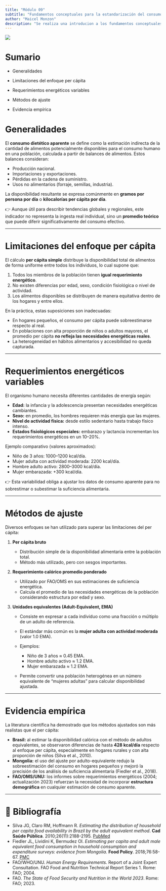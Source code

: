 ```yaml
---
title: "Módulo 09"
subtitle: "Fundamentos conceptuales para la estandarización del consumo dietético poblacional"
author: "Maicel Monzon"
description: "Se realiza una introducion a los fundamentos conceptuales para la estandarización del consumo dietético poblacional"
---
```


![](/static/images/modulo09.png){fig-align="center"}

# Sumario

- Generalidades

- Limitaciones del enfoque per cápita

- Requerimientos energéticos variables

- Métodos de ajuste

- Evidencia empírica



# Generalidades

El **consumo dietético aparente** se define como la estimación indirecta de la cantidad de alimentos potencialmente disponibles para el consumo humano en una población, calculada a partir de balances de alimentos. Estos balances consideran:

* Producción nacional.
* Importaciones y exportaciones.
* Pérdidas en la cadena de suministro.
* Usos no alimentarios (forraje, semillas, industria).

La disponibilidad resultante se expresa comúnmente en **gramos por persona por día** o **kilocalorías per cápita por día**.

👉 Aunque útil para describir tendencias globales y regionales, este indicador no representa la ingesta real individual, sino un **promedio teórico** que puede diferir significativamente del consumo efectivo.

---

# Limitaciones del enfoque per cápita

El cálculo **per cápita simple** distribuye la disponibilidad total de alimentos de forma uniforme entre todos los individuos, lo cual supone que:

1. Todos los miembros de la población tienen **igual requerimiento energético**.
2. No existen diferencias por edad, sexo, condición fisiológica o nivel de actividad.
3. Los alimentos disponibles se distribuyen de manera equitativa dentro de los hogares y entre ellos.

En la práctica, estas suposiciones son inadecuadas:

* En hogares pequeños, el consumo per cápita puede sobreestimarse respecto al real.
* En poblaciones con alta proporción de niños o adultos mayores, el promedio per cápita **no refleja las necesidades energéticas reales**.
* La heterogeneidad en hábitos alimentarios y accesibilidad no queda capturada.

---

# Requerimientos energéticos variables

El organismo humano necesita diferentes cantidades de energía según:

* **Edad:** la infancia y la adolescencia presentan necesidades energéticas cambiantes.
* **Sexo:** en promedio, los hombres requieren más energía que las mujeres.
* **Nivel de actividad física:** desde estilo sedentario hasta trabajo físico intenso.
* **Estados fisiológicos especiales:** embarazo y lactancia incrementan los requerimientos energéticos en un 10–20%.

Ejemplo comparativo (valores aproximados):

* Niño de 3 años: 1000–1200 kcal/día.
* Mujer adulta con actividad moderada: 2200 kcal/día.
* Hombre adulto activo: 2800–3000 kcal/día.
* Mujer embarazada: +300 kcal/día.

👉 Esta variabilidad obliga a ajustar los datos de consumo aparente para no sobrestimar o subestimar la suficiencia alimentaria.

---

# Métodos de ajuste

Diversos enfoques se han utilizado para superar las limitaciones del per cápita:

1. **Per cápita bruto**

   * Distribución simple de la disponibilidad alimentaria entre la población total.
   * Método más utilizado, pero con sesgos importantes.

2. **Requerimiento calórico promedio ponderado**

   * Utilizado por FAO/OMS en sus estimaciones de suficiencia energética.
   * Calcula el promedio de las necesidades energéticas de la población considerando estructura por edad y sexo.

3. **Unidades equivalentes (Adult-Equivalent, EMA)**

   * Consiste en expresar a cada individuo como una fracción o múltiplo de un adulto de referencia.
   * El estándar más común es la **mujer adulta con actividad moderada** (valor 1.0 EMA).
   * Ejemplos:

     * Niño de 3 años ≈ 0.45 EMA.
     * Hombre adulto activo ≈ 1.2 EMA.
     * Mujer embarazada ≈ 1.2 EMA.
   * Permite convertir una población heterogénea en un número equivalente de “mujeres adultas” para calcular disponibilidad ajustada.

---

# Evidencia empírica

La literatura científica ha demostrado que los métodos ajustados son más realistas que el per cápita:

* **Brasil:** al estimar la disponibilidad calórica con el método de adultos equivalentes, se observaron diferencias de hasta **428 kcal/día** respecto al enfoque per cápita, especialmente en hogares rurales y con alta proporción de niños (Silva et al., 2010).
* **Mongolia:** el uso del ajuste por adulto-equivalente redujo la sobreestimación del consumo en hogares pequeños y mejoró la precisión de los análisis de suficiencia alimentaria (Fiedler et al., 2018).
* **FAO/OMS/UNU:** los informes sobre requerimientos energéticos (2004; actualización 2023) refuerzan la necesidad de incorporar **estructura demográfica** en cualquier estimación de consumo aparente.

---

# 🔹 Bibliografía

* Silva JG, Claro RM, Hoffmann R. *Estimating the distribution of household per capita food availability in Brazil by the adult equivalent method*. **Cad Saúde Pública**. 2010;26(11):2188-2195. [PubMed](https://pubmed.ncbi.nlm.nih.gov/21180992/?utm_source=chatgpt.com)
* Fiedler JL, Lividini K, Bermudez OI. *Estimating per capita and adult male equivalent food consumption in household consumption and expenditure surveys: evidence from Mongolia*. **Food Policy**. 2018;76:58-67. [PMC](https://pmc.ncbi.nlm.nih.gov/articles/PMC6024672/?utm_source=chatgpt.com)
* FAO/WHO/UNU. *Human Energy Requirements*. Report of a Joint Expert Consultation. FAO Food and Nutrition Technical Report Series 1. Rome: FAO; 2004.
* FAO. *The State of Food Security and Nutrition in the World 2023*. Rome: FAO; 2023.




